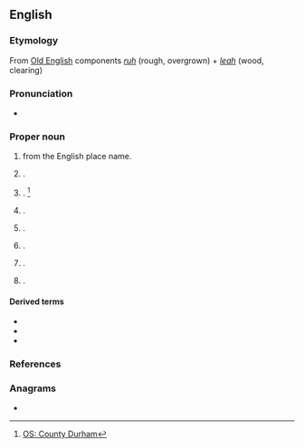 ==English==
{{wikipedia}}

===Etymology===
From [[Old English]] components ''[[ruh#Old English|ruh]]'' (rough, overgrown) + ''[[leah#Old English|leah]]'' (wood, clearing)

===Pronunciation===
* {{IPA|en|qual1=variously|/ˈɹaʊli/|/ˈɹəʊli/}}

===Proper noun===
{{en-proper noun}}

# {{surname|en|[[habitational]]|from=Old English|nodot=1}} from the English place name.
# {{place|en|hamlet|co/Starland County|p/Alberta|c/Canada}}.
# {{place|en|hamlet|par/Healeyfield|co/County Durham|cc/England}} {{q|[[OS]] grid ref NZ0847}}. <ref>[https://getoutside.ordnancesurvey.co.uk/local/rowley-county-durham OS: County Durham]</ref>
# {{place|en|small village/and/civil parish|in the|co/East Riding of Yorkshire|cc/England}} {{q|OS grid ref SE9732}}.
# {{place|en|locality|co/Shropshire|cc/England}}.
# {{place|en|tiny city|co/Buchanan County|s/Iowa}}.
# {{place|en|town/and/CDP|co/Essex County|s/Massachusetts}}.
# {{place|en|unincorporated community|co/Tooele County|s/Utah}}.

====Derived terms====
* {{l|en|Rowleian}}
* {{l|en|Rowleyan}}
* {{l|en|Rowley Regis}}

===References===
<references/>

===Anagrams===
* {{anagrams|en|a=elorwy|Lowery|Lowrey|Worley|lowery|owlery|yowler}}